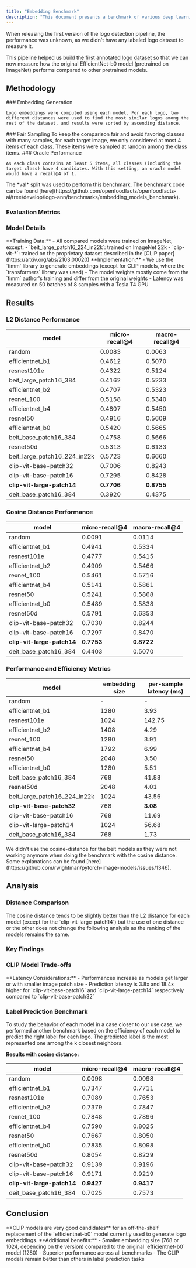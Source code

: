 ```yaml
---
title: "Embedding Benchmark"
description: "This document presents a benchmark of various deep learning models for logo embedding, evaluating their performance using L2 and cosine distances. It analyzes micro-recall, macro-recall, embedding size, and latency to identify optimal models for logo detection."
---
```



When releasing the first version of the logo detection pipeline, the performance was unknown, as we didn't have any labeled logo dataset to measure it.

This pipeline helped us build the [first annotated logo dataset](https://github.com/openfoodfacts/openfoodfacts-ai/releases/tag/dataset-logo-2022-01-21) so that we can now measure how the original EfficientNet-b0 model (pretrained on ImageNet) performs compared to other pretrained models.

## Methodology

<Steps>
  <Step>
    ### Embedding Generation
    
    Logo embeddings were computed using each model. For each logo, two different distances were used to find the most similar logos among the rest of the dataset, and results were sorted by ascending distance.
  </Step>

<Step>
  ### Fair Sampling To keep the comparison fair and avoid favoring classes with
  many samples, for each target image, we only considered at most 4 items of
  each class. These items were sampled at random among the class items.
</Step>

  <Step>
    ### Oracle Performance
    
    As each class contains at least 5 items, all classes (including the target class) have 4 candidates. With this setting, an oracle model would have a recall@4 of 1.
  </Step>
</Steps>

<Callout type="info">
  The *val* split was used to perform this benchmark. The benchmark code can be
  found
  [here](https://github.com/openfoodfacts/openfoodfacts-ai/tree/develop/logo-ann/benchmarks/embedding_models_benchmark).
</Callout>

### Evaluation Metrics

<Cards>
  <Card
    title="micro-recall@4"
    description="Skewed by classes with many samples"
  />
  <Card
    title="macro-recall@4"
    description="Gives equal weight to all classes"
  />
</Cards>

### Model Details

<Callout type="info">
  **Training Data:** - All compared models were trained on ImageNet, except: -
  `beit_large_patch16_224_in22k`: trained on ImageNet 22k - `clip-vit-*`:
  trained on the proprietary dataset described in the [CLIP
  paper](https://arxiv.org/abs/2103.00020) **Implementation:** - We use the
  `timm` library to generate embeddings (except for CLIP models, where the
  `transformers` library was used) - The model weights mostly come from the
  `timm` author's training and differ from the original weights - Latency was
  measured on 50 batches of 8 samples with a Tesla T4 GPU
</Callout>

## Results

### L2 Distance Performance

| model                        | micro-recall@4 | macro-recall@4 |
| ---------------------------- | -------------- | -------------- |
| random                       | 0.0083         | 0.0063         |
| efficientnet_b1              | 0.4612         | 0.5070         |
| resnest101e                  | 0.4322         | 0.5124         |
| beit_large_patch16_384       | 0.4162         | 0.5233         |
| efficientnet_b2              | 0.4707         | 0.5323         |
| rexnet_100                   | 0.5158         | 0.5340         |
| efficientnet_b4              | 0.4807         | 0.5450         |
| resnet50                     | 0.4916         | 0.5609         |
| efficientnet_b0              | 0.5420         | 0.5665         |
| beit_base_patch16_384        | 0.4758         | 0.5666         |
| resnet50d                    | 0.5313         | 0.6133         |
| beit_large_patch16_224_in22k | 0.5723         | 0.6660         |
| clip-vit-base-patch32        | 0.7006         | 0.8243         |
| clip-vit-base-patch16        | 0.7295         | 0.8428         |
| **clip-vit-large-patch14**   | **0.7706**     | **0.8755**     |
| deit_base_patch16_384        | 0.3920         | 0.4375         |

### Cosine Distance Performance

| model                      | micro-recall@4 | macro-recall@4 |
| -------------------------- | -------------- | -------------- |
| random                     | 0.0091         | 0.0114         |
| efficientnet_b1            | 0.4941         | 0.5334         |
| resnest101e                | 0.4777         | 0.5415         |
| efficientnet_b2            | 0.4909         | 0.5466         |
| rexnet_100                 | 0.5461         | 0.5716         |
| efficientnet_b4            | 0.5141         | 0.5861         |
| resnet50                   | 0.5241         | 0.5868         |
| efficientnet_b0            | 0.5489         | 0.5838         |
| resnet50d                  | 0.5791         | 0.6353         |
| clip-vit-base-patch32      | 0.7030         | 0.8244         |
| clip-vit-base-patch16      | 0.7297         | 0.8470         |
| **clip-vit-large-patch14** | **0.7753**     | **0.8722**     |
| deit_base_patch16_384      | 0.4403         | 0.5070         |

### Performance and Efficiency Metrics

| model                        | embedding size | per-sample latency (ms) |
| ---------------------------- | -------------- | ----------------------- |
| random                       | -              | -                       |
| efficientnet_b1              | 1280           | 3.93                    |
| resnest101e                  | 1024           | 142.75                  |
| efficientnet_b2              | 1408           | 4.29                    |
| rexnet_100                   | 1280           | 3.91                    |
| efficientnet_b4              | 1792           | 6.99                    |
| resnet50                     | 2048           | 3.50                    |
| efficientnet_b0              | 1280           | 5.51                    |
| beit_base_patch16_384        | 768            | 41.88                   |
| resnet50d                    | 2048           | 4.01                    |
| beit_large_patch16_224_in22k | 1024           | 43.56                   |
| **clip-vit-base-patch32**    | 768            | **3.08**                |
| clip-vit-base-patch16        | 768            | 11.69                   |
| clip-vit-large-patch14       | 1024           | 56.68                   |
| deit_base_patch16_384        | 768            | 1.73                    |

<Callout type="info">
  We didn't use the cosine-distance for the beit models as they were not working
  anymore when doing the benchmark with the cosine distance. Some explanations
  can be found
  [here](https://github.com/rwightman/pytorch-image-models/issues/1346).
</Callout>

## Analysis

### Distance Comparison

<Callout type="info">
  The cosine distance tends to be slightly better than the L2 distance for each
  model (except for the `clip-vit-large-patch14`) but the use of one distance or
  the other does not change the following analysis as the ranking of the models
  remains the same.
</Callout>

### Key Findings

<Cards>
  <Card
    title="EfficientNet-b0 Performance"
    description="Current model performs well above random baseline and is competitive with most ImageNet architectures"
  />
  <Card
    title="CLIP Superiority"
    description="CLIP models largely outperform any other tested architecture on this benchmark"
  />
  <Card
    title="Performance Gains"
    description="clip-vit-large-patch14 gains +22.8 on micro-recall@4 and +30.9 on macro-recall@4 compared to efficientnet-b0"
  />
</Cards>

### CLIP Model Trade-offs

<Callout type="warn">
  **Latency Considerations:** - Performances increase as models get larger or
  with smaller image patch size - Prediction latency is 3.8x and 18.4x higher
  for `clip-vit-base-patch16` and `clip-vit-large-patch14` respectively compared
  to `clip-vit-base-patch32`
</Callout>

### Label Prediction Benchmark

<Callout type="info">
  To study the behavior of each model in a case closer to our use case, we
  performed another benchmark based on the efficiency of each model to predict
  the right label for each logo. The predicted label is the most represented one
  among the k closest neighbors.
</Callout>

**Results with cosine distance:**

| model                      | micro-recall@4 | macro-recall@4 |
| -------------------------- | -------------- | -------------- |
| random                     | 0.0098         | 0.0098         |
| efficientnet_b1            | 0.7347         | 0.7711         |
| resnest101e                | 0.7089         | 0.7653         |
| efficientnet_b2            | 0.7379         | 0.7847         |
| rexnet_100                 | 0.7848         | 0.7896         |
| efficientnet_b4            | 0.7590         | 0.8025         |
| resnet50                   | 0.7667         | 0.8050         |
| efficientnet_b0            | 0.7835         | 0.8098         |
| resnet50d                  | 0.8054         | 0.8229         |
| clip-vit-base-patch32      | 0.9139         | 0.9196         |
| clip-vit-base-patch16      | 0.9171         | 0.9219         |
| **clip-vit-large-patch14** | **0.9427**     | **0.9417**     |
| deit_base_patch16_384      | 0.7025         | 0.7573         |

## Conclusion

<Callout type="success">
  **CLIP models are very good candidates** for an off-the-shelf replacement of
  the `efficientnet-b0` model currently used to generate logo embeddings.
  **Additional benefits:** - Smaller embedding size (768 or 1024, depending on
  the version) compared to the original `efficientnet-b0` model (1280) -
  Superior performance across all benchmarks - The CLIP models remain better
  than others in label prediction tasks
</Callout>
